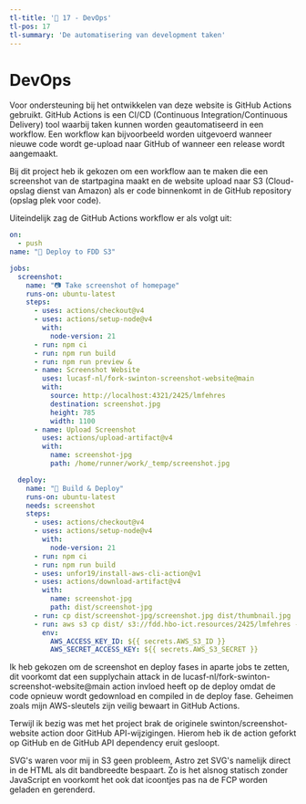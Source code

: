 ```yaml
---
tl-title: '👾 17 - DevOps'
tl-pos: 17
tl-summary: 'De automatisering van development taken'
---
```



# DevOps

Voor ondersteuning bij het ontwikkelen van deze website is GitHub Actions gebruikt.
GitHub Actions is een CI/CD (Continuous Integration/Continuous Delivery) tool waarbij
taken kunnen worden geautomatiseerd in een workflow. Een workflow kan bijvoorbeeld worden
uitgevoerd wanneer nieuwe code wordt ge-upload naar GitHub of wanneer een release wordt
aangemaakt.

Bij dit project heb ik gekozen om een workflow aan te maken die een screenshot van de startpagina
maakt en de website upload naar S3 (Cloud-opslag dienst van Amazon) als er code binnenkomt in de
GitHub repository (opslag plek voor code).

Uiteindelijk zag de GitHub Actions workflow er als volgt uit:

```yaml
on:
  - push
name: "🚀 Deploy to FDD S3"

jobs:
  screenshot:
    name: "📷 Take screenshot of homepage"
    runs-on: ubuntu-latest
    steps:
      - uses: actions/checkout@v4
      - uses: actions/setup-node@v4
        with:
          node-version: 21
      - run: npm ci
      - run: npm run build
      - run: npm run preview &
      - name: Screenshot Website
        uses: lucasf-nl/fork-swinton-screenshot-website@main
        with:
          source: http://localhost:4321/2425/lmfehres
          destination: screenshot.jpg
          height: 785
          width: 1100
      - name: Upload Screenshot
        uses: actions/upload-artifact@v4
        with:
          name: screenshot-jpg
          path: /home/runner/work/_temp/screenshot.jpg

  deploy:
    name: "🔧 Build & Deploy"
    runs-on: ubuntu-latest
    needs: screenshot
    steps:
      - uses: actions/checkout@v4
      - uses: actions/setup-node@v4
        with:
          node-version: 21
      - run: npm ci
      - run: npm run build
      - uses: unfor19/install-aws-cli-action@v1
      - uses: actions/download-artifact@v4
        with:
          name: screenshot-jpg
          path: dist/screenshot-jpg
      - run: cp dist/screenshot-jpg/screenshot.jpg dist/thumbnail.jpg
      - run: aws s3 cp dist/ s3://fdd.hbo-ict.resources/2425/lmfehres --recursive
        env:
          AWS_ACCESS_KEY_ID: ${{ secrets.AWS_S3_ID }}
          AWS_SECRET_ACCESS_KEY: ${{ secrets.AWS_S3_SECRET }}
```

Ik heb gekozen om de screenshot en deploy fases in aparte jobs te zetten, dit voorkomt
dat een supplychain attack in de lucasf-nl/fork-swinton-screenshot-website@main action
invloed heeft op de deploy omdat de code opnieuw wordt gedownload en compiled in de
deploy fase. Geheimen zoals mijn AWS-sleutels zijn veilig bewaart in GitHub Actions.

Terwijl ik bezig was met het project brak de originele swinton/screenshot-website action
door GitHub API-wijzigingen. Hierom heb ik de action geforkt op GitHub en de GitHub API
dependency eruit gesloopt.

SVG's waren voor mij in S3 geen probleem, Astro zet SVG's namelijk direct in de HTML
als dit bandbreedte bespaart. Zo is het alsnog statisch zonder JavaScript en voorkomt
het ook dat icoontjes pas na de FCP worden geladen en gerenderd.